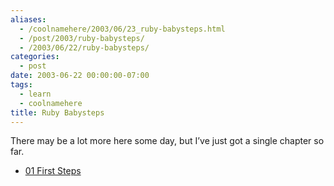```yaml
---
aliases:
  - /coolnamehere/2003/06/23_ruby-babysteps.html
  - /post/2003/ruby-babysteps/
  - /2003/06/22/ruby-babysteps/
categories:
  - post
date: 2003-06-22 00:00:00-07:00
tags:
  - learn
  - coolnamehere
title: Ruby Babysteps
---
```


There may be a lot more here some day, but I’ve just got a single
chapter so far.

- [01 First Steps](/post/2003/06/ruby-babysteps-01-first-steps/)
